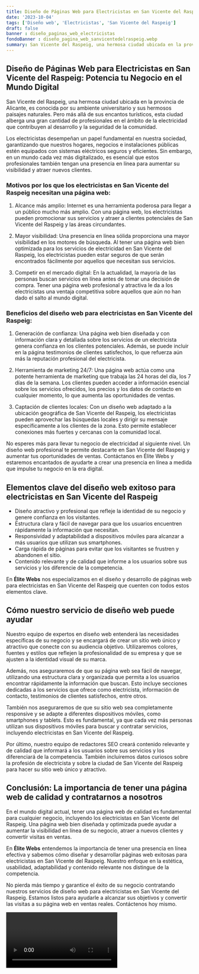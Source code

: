```yaml
---
title: Diseño de Páginas Web para Electricistas en San Vicente del Raspeig
date: '2023-10-04'
tags: ['Diseño web', 'Electricistas', 'San Vicente del Raspeig']
draft: false
banner : diseño_paginas_web_electricistas
fondoBanner : diseño_pagina_web_sanvicentedelraspeig.webp
summary: San Vicente del Raspeig, una hermosa ciudad ubicada en la provincia de Alicante, es conocida por su ambiente universitario y sus hermosos paisajes naturales. Pero más allá de sus encantos turísticos, esta ciudad alberga una gran cantidad de profesionales en el ámbito de la electricidad que contribuyen al desarrollo y la seguridad de la comunidad.
---
```


## Diseño de Páginas Web para Electricistas en San Vicente del Raspeig: Potencia tu Negocio en el Mundo Digital

San Vicente del Raspeig, una hermosa ciudad ubicada en la provincia de Alicante, es conocida por su ambiente universitario y sus hermosos paisajes naturales. Pero más allá de sus encantos turísticos, esta ciudad alberga una gran cantidad de profesionales en el ámbito de la electricidad que contribuyen al desarrollo y la seguridad de la comunidad.

Los electricistas desempeñan un papel fundamental en nuestra sociedad, garantizando que nuestros hogares, negocios e instalaciones públicas estén equipados con sistemas eléctricos seguros y eficientes. Sin embargo, en un mundo cada vez más digitalizado, es esencial que estos profesionales también tengan una presencia en línea para aumentar su visibilidad y atraer nuevos clientes.

### Motivos por los que los electricistas en San Vicente del Raspeig necesitan una página web:

1. Alcance más amplio: Internet es una herramienta poderosa para llegar a un público mucho más amplio. Con una página web, los electricistas pueden promocionar sus servicios y atraer a clientes potenciales de San Vicente del Raspeig y las áreas circundantes.

2. Mayor visibilidad: Una presencia en línea sólida proporciona una mayor visibilidad en los motores de búsqueda. Al tener una página web bien optimizada para los servicios de electricidad en San Vicente del Raspeig, los electricistas pueden estar seguros de que serán encontrados fácilmente por aquellos que necesitan sus servicios.

3. Competir en el mercado digital: En la actualidad, la mayoría de las personas buscan servicios en línea antes de tomar una decisión de compra. Tener una página web profesional y atractiva le da a los electricistas una ventaja competitiva sobre aquellos que aún no han dado el salto al mundo digital.

### Beneficios del diseño web para electricistas en San Vicente del Raspeig:

1. Generación de confianza: Una página web bien diseñada y con información clara y detallada sobre los servicios de un electricista genera confianza en los clientes potenciales. Además, se puede incluir en la página testimonios de clientes satisfechos, lo que refuerza aún más la reputación profesional del electricista.

2. Herramienta de marketing 24/7: Una página web actúa como una potente herramienta de marketing que trabaja las 24 horas del día, los 7 días de la semana. Los clientes pueden acceder a información esencial sobre los servicios ofrecidos, los precios y los datos de contacto en cualquier momento, lo que aumenta las oportunidades de ventas.

3. Captación de clientes locales: Con un diseño web adaptado a la ubicación geográfica de San Vicente del Raspeig, los electricistas pueden aprovechar las búsquedas locales y dirigir su mensaje específicamente a los clientes de la zona. Esto permite establecer conexiones más fuertes y cercanas con la comunidad local.

No esperes más para llevar tu negocio de electricidad al siguiente nivel. Un diseño web profesional te permite destacarte en San Vicente del Raspeig y aumentar tus oportunidades de ventas. Contáctanos en Élite Webs y estaremos encantados de ayudarte a crear una presencia en línea a medida que impulse tu negocio en la era digital.

<GifSeo />

<Cta />

## Elementos clave del diseño web exitoso para electricistas en San Vicente del Raspeig

- Diseño atractivo y profesional que refleje la identidad de su negocio y genere confianza en los visitantes.
- Estructura clara y fácil de navegar para que los usuarios encuentren rápidamente la información que necesitan.
- Responsividad y adaptabilidad a dispositivos móviles para alcanzar a más usuarios que utilizan sus smartphones.
- Carga rápida de páginas para evitar que los visitantes se frustren y abandonen el sitio.
- Contenido relevante y de calidad que informe a los usuarios sobre sus servicios y los diferencie de la competencia.

En **Élite Webs** nos especializamos en el diseño y desarrollo de páginas web para electricistas en San Vicente del Raspeig que cuenten con todos estos elementos clave. 

## Cómo nuestro servicio de diseño web puede ayudar

Nuestro equipo de expertos en diseño web entenderá las necesidades específicas de su negocio y se encargará de crear un sitio web único y atractivo que conecte con su audiencia objetivo. Utilizaremos colores, fuentes y estilos que reflejen la profesionalidad de su empresa y que se ajusten a la identidad visual de su marca.

Además, nos aseguraremos de que su página web sea fácil de navegar, utilizando una estructura clara y organizada que permita a los usuarios encontrar rápidamente la información que buscan. Esto incluye secciones dedicadas a los servicios que ofrece como electricista, información de contacto, testimonios de clientes satisfechos, entre otros.

También nos aseguraremos de que su sitio web sea completamente responsive y se adapte a diferentes dispositivos móviles, como smartphones y tablets. Esto es fundamental, ya que cada vez más personas utilizan sus dispositivos móviles para buscar y contratar servicios, incluyendo electricistas en San Vicente del Raspeig.

Por último, nuestro equipo de redactores SEO creará contenido relevante y de calidad que informará a los usuarios sobre sus servicios y los diferenciará de la competencia. También incluiremos datos curiosos sobre la profesión de electricista y sobre la ciudad de San Vicente del Raspeig para hacer su sitio web único y atractivo.

## Conclusión: La importancia de tener una página web de calidad y contratarnos a nosotros

En el mundo digital actual, tener una página web de calidad es fundamental para cualquier negocio, incluyendo los electricistas en San Vicente del Raspeig. Una página web bien diseñada y optimizada puede ayudar a aumentar la visibilidad en línea de su negocio, atraer a nuevos clientes y convertir visitas en ventas.

En **Élite Webs** entendemos la importancia de tener una presencia en línea efectiva y sabemos cómo diseñar y desarrollar páginas web exitosas para electricistas en San Vicente del Raspeig. Nuestro enfoque en la estética, usabilidad, adaptabilidad y contenido relevante nos distingue de la competencia.

No pierda más tiempo y garantice el éxito de su negocio contratando nuestros servicios de diseño web para electricistas en San Vicente del Raspeig. Estamos listos para ayudarle a alcanzar sus objetivos y convertir las visitas a su página web en ventas reales. Contáctenos hoy mismo.

<Video />

<CtaBot job='Electricistas' city='San Vicente del Raspeig'/>

<Gmaps query='San Vicente del Raspeig+españa+maps' />